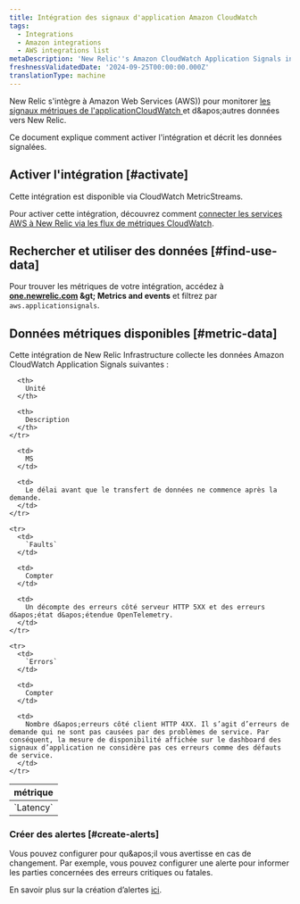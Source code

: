 ```yaml
---
title: Intégration des signaux d'application Amazon CloudWatch
tags:
  - Integrations
  - Amazon integrations
  - AWS integrations list
metaDescription: 'New Relic''s Amazon CloudWatch Application Signals integration: what data it reports and how to enable it.'
freshnessValidatedDate: '2024-09-25T00:00:00.000Z'
translationType: machine
---
```


New Relic s&apos;intègre à Amazon Web Services (AWS)) pour monitorer [les signaux métriques de l&apos;applicationCloudWatch ](https://docs.aws.amazon.com/AmazonCloudWatch/latest/monitoring/CloudWatch-Agent-Application_Signals.html)et d&amp;apos;autres données vers New Relic.

Ce document explique comment activer l&apos;intégration et décrit les données signalées.

## Activer l&apos;intégration [#activate]

Cette intégration est disponible via CloudWatch MetricStreams.

Pour activer cette intégration, découvrez comment [connecter les services AWS à New Relic via les flux de métriques CloudWatch](/docs/infrastructure/amazon-integrations/connect/aws-metric-stream-setup/).

## Rechercher et utiliser des données [#find-use-data]

Pour trouver les métriques de votre intégration, accédez à <DNT>**[one.newrelic.com](https://one.newrelic.com/all-capabilities) &amp;gt; Metrics and events**</DNT> et filtrez par `aws.applicationsignals`.

## Données métriques disponibles [#metric-data]

Cette intégration de New Relic Infrastructure collecte les données Amazon CloudWatch Application Signals suivantes :

<table>
  <thead>
    <tr>
      <th style={{ width: "220px" }}>
        métrique
      </th>

      <th>
        Unité
      </th>

      <th>
        Description
      </th>
    </tr>
  </thead>

  <tbody>
    <tr>
      <td>
        `Latency`
      </td>

      <td>
        MS
      </td>

      <td>
        Le délai avant que le transfert de données ne commence après la demande.
      </td>
    </tr>

    <tr>
      <td>
        `Faults`
      </td>

      <td>
        Compter
      </td>

      <td>
        Un décompte des erreurs côté serveur HTTP 5XX et des erreurs d&apos;état d&apos;étendue OpenTelemetry.
      </td>
    </tr>

    <tr>
      <td>
        `Errors`
      </td>

      <td>
        Compter
      </td>

      <td>
        Nombre d&apos;erreurs côté client HTTP 4XX. Il s’agit d’erreurs de demande qui ne sont pas causées par des problèmes de service. Par conséquent, la mesure de disponibilité affichée sur le dashboard des signaux d’application ne considère pas ces erreurs comme des défauts de service.
      </td>
    </tr>
  </tbody>
</table>

### Créer des alertes [#create-alerts]

Vous pouvez configurer <InlinePopover type="alerts" />pour qu&amp;apos;il vous avertisse en cas de changement. Par exemple, vous pouvez configurer une alerte pour informer les parties concernées des erreurs critiques ou fatales.

En savoir plus sur la création d’alertes [ici](/docs/alerts-applied-intelligence/new-relic-alerts/learn-alerts/introduction-alerts/).